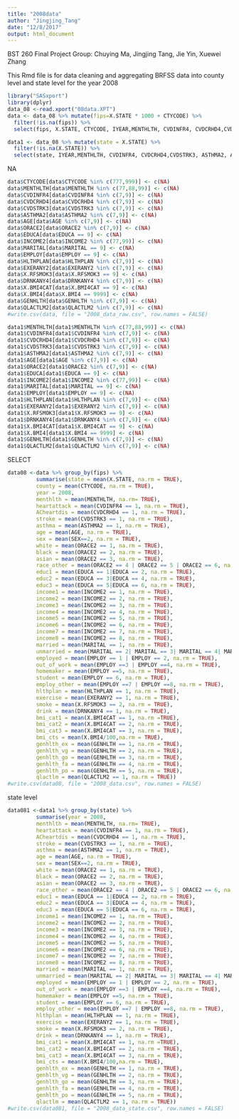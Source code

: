 ```yaml
---
title: "2008data"
author: "Jingjing_Tang"
date: "12/8/2017"
output: html_document
---
```

BST 260 Final Project
Group: Chuying Ma, Jingjing Tang, Jie Yin, Xuewei Zhang

This Rmd file is for data cleaning and aggregating BRFSS data into county level and state level for the year 2008

```r
library("SASxport")
library(dplyr)
data_08 <-read.xport("08data.XPT")
data <- data_08 %>% mutate(fips=X.STATE * 1000 + CTYCODE) %>%
  filter(!is.na(fips)) %>%
  select(fips, X.STATE, CTYCODE, IYEAR,MENTHLTH, CVDINFR4, CVDCRHD4,CVDSTRK3, ASTHMA2, AGE, SEX, ORACE2, EDUCA, INCOME2, MARITAL, EMPLOY, HLTHPLAN, EXERANY2, X.RFSMOK3,DRNKANY4, X.BMI4CAT, X.BMI4, GENHLTH, QLACTLM2)

data1 <- data_08 %>% mutate(state = X.STATE) %>%
  filter(!is.na(X.STATE)) %>%
  select(state, IYEAR,MENTHLTH, CVDINFR4, CVDCRHD4,CVDSTRK3, ASTHMA2, AGE, SEX, ORACE2, EDUCA, INCOME2, MARITAL, EMPLOY, HLTHPLAN, EXERANY2, X.RFSMOK3,DRNKANY4, X.BMI4CAT, X.BMI4, GENHLTH, QLACTLM2) 

```

NA
```r
data$CTYCODE[data$CTYCODE %in% c(777,999)] <- c(NA)
data$MENTHLTH[data$MENTHLTH %in% c(77,88,99)] <- c(NA) 
data$CVDINFR4[data$CVDINFR4 %in% c(7,9)] <- c(NA) 
data$CVDCRHD4[data$CVDCRHD4 %in% c(7,9)] <- c(NA) 
data$CVDSTRK3[data$CVDSTRK3 %in% c(7,9)] <- c(NA) 
data$ASTHMA2[data$ASTHMA2 %in% c(7,9)] <- c(NA) 
data$AGE[data$AGE %in% c(7,9)] <- c(NA) 
data$ORACE2[data$ORACE2 %in% c(7,9)] <- c(NA)
data$EDUCA[data$EDUCA == 9] <- c(NA) 
data$INCOME2[data$INCOME2 %in% c(77,99)] <- c(NA) 
data$MARITAL[data$MARITAL == 9] <- c(NA) 
data$EMPLOY[data$EMPLOY == 9] <- c(NA) 
data$HLTHPLAN[data$HLTHPLAN %in% c(7,9)] <- c(NA) 
data$EXERANY2[data$EXERANY2 %in% c(7,9)] <- c(NA) 
data$X.RFSMOK3[data$X.RFSMOK3 == 9] <- c(NA) 
data$DRNKANY4[data$DRNKANY4 %in% c(7,9)] <- c(NA) 
data$X.BMI4CAT[data$X.BMI4CAT == 9] <- c(NA) 
data$X.BMI4[data$X.BMI4 == 9999] <- c(NA) 
data$GENHLTH[data$GENHLTH %in% c(7,9)] <- c(NA) 
data$QLACTLM2[data$QLACTLM2 %in% c(7,9)] <- c(NA) 
#write.csv(data, file = "2008_data_raw.csv", row.names = FALSE)
```



```r
data1$MENTHLTH[data1$MENTHLTH %in% c(77,88,99)] <- c(NA) 
data1$CVDINFR4[data1$CVDINFR4 %in% c(7,9)] <- c(NA) 
data1$CVDCRHD4[data1$CVDCRHD4 %in% c(7,9)] <- c(NA) 
data1$CVDSTRK3[data1$CVDSTRK3 %in% c(7,9)] <- c(NA) 
data1$ASTHMA2[data1$ASTHMA2 %in% c(7,9)] <- c(NA) 
data1$AGE[data1$AGE %in% c(7,9)] <- c(NA) 
data1$ORACE2[data1$ORACE2 %in% c(7,9)] <- c(NA)
data1$EDUCA[data1$EDUCA == 9] <- c(NA) 
data1$INCOME2[data1$INCOME2 %in% c(77,99)] <- c(NA) 
data1$MARITAL[data1$MARITAL == 9] <- c(NA) 
data1$EMPLOY[data1$EMPLOY == 9] <- c(NA) 
data1$HLTHPLAN[data1$HLTHPLAN %in% c(7,9)] <- c(NA) 
data1$EXERANY2[data1$EXERANY2 %in% c(7,9)] <- c(NA) 
data1$X.RFSMOK3[data1$X.RFSMOK3 == 9] <- c(NA) 
data1$DRNKANY4[data1$DRNKANY4 %in% c(7,9)] <- c(NA) 
data1$X.BMI4CAT[data1$X.BMI4CAT == 9] <- c(NA) 
data1$X.BMI4[data1$X.BMI4 == 9999] <- c(NA) 
data1$GENHLTH[data1$GENHLTH %in% c(7,9)] <- c(NA) 
data1$QLACTLM2[data1$QLACTLM2 %in% c(7,9)] <- c(NA) 
```


SELECT
```r
data08 <-data %>% group_by(fips) %>%
         summarise(state = mean(X.STATE, na.rm = TRUE),
         county = mean(CTYCODE, na.rm = TRUE),
         year = 2008,
         menthlth = mean(MENTHLTH, na.rm= TRUE),
         heartattack = mean(CVDINFR4 == 1, na.rm = TRUE),
         ACheartdis = mean(CVDCRHD4 == 1, na.rm = TRUE),
         stroke = mean(CVDSTRK3 == 1, na.rm = TRUE),
         asthma = mean(ASTHMA2 == 1, na.rm = TRUE),
         age = mean(AGE, na.rm = TRUE),
         sex = mean(SEX==2, na.rm = TRUE),
         white = mean(ORACE2 == 1, na.rm = TRUE),
         black = mean(ORACE2 == 2, na.rm = TRUE),
         asian = mean(ORACE2 == 3, na.rm = TRUE),
         race_other = mean(ORACE2 == 4 | ORACE2 == 5 | ORACE2 == 6, na.rm = TRUE),
         educ1 = mean(EDUCA == 1|EDUCA == 2, na.rm = TRUE),
         educ2 = mean(EDUCA == 3|EDUCA == 4, na.rm = TRUE),
         educ3 = mean(EDUCA == 5|EDUCA == 6, na.rm = TRUE),
         income1 = mean(INCOME2 == 1, na.rm = TRUE),
         income2 = mean(INCOME2 == 2, na.rm = TRUE),
         income3 = mean(INCOME2 == 3, na.rm = TRUE),
         income4 = mean(INCOME2 == 4, na.rm = TRUE),
         income5 = mean(INCOME2 == 5, na.rm = TRUE),
         income6 = mean(INCOME2 == 6, na.rm = TRUE),
         income7 = mean(INCOME2 == 7, na.rm = TRUE),
         income8 = mean(INCOME2 == 8, na.rm = TRUE),
         married = mean(MARITAL == 1, na.rm = TRUE),
         unmarried = mean(MARITAL == 2| MARITAL == 3| MARITAL == 4| MARITAL == 5| MARITAL == 6, na.rm = TRUE),
         employed = mean(EMPLOY == 1 | EMPLOY == 2, na.rm = TRUE),
         out_of_work = mean(EMPLOY ==3 | EMPLOY ==4, na.rm = TRUE),
         homemaker = mean(EMPLOY ==5, na.rm = TRUE),
         student = mean(EMPLOY == 6, na.rm = TRUE),
         employ_other = mean(EMPLOY ==7 | EMPLOY ==8, na.rm = TRUE),
         hlthplan = mean(HLTHPLAN == 1, na.rm = TRUE),
         exercise = mean(EXERANY2 == 1, na.rm = TRUE),
         smoke = mean(X.RFSMOK3 == 2, na.rm = TRUE),
         drink = mean(DRNKANY4 == 1, na.rm = TRUE),
         bmi_cat1 = mean(X.BMI4CAT == 1, na.rm =TRUE),
         bmi_cat2 = mean(X.BMI4CAT == 2, na.rm = TRUE),
         bmi_cat3 = mean(X.BMI4CAT == 3, na.rm = TRUE),
         bmi_cts = mean(X.BMI4/100,na.rm = TRUE),
         genhlth_ex = mean(GENHLTH == 1, na.rm = TRUE),
         genhlth_vg = mean(GENHLTH == 2, na.rm = TRUE),
         genhlth_go = mean(GENHLTH == 3, na.rm = TRUE),
         genhlth_fa = mean(GENHLTH == 4, na.rm = TRUE),
         genhlth_po = mean(GENHLTH == 5, na.rm = TRUE),
         qlactlm = mean(QLACTLM2 == 1, na.rm = TRUE))
#write.csv(data08, file = "2008_data.csv", row.names = FALSE)
```

state level
```r
data081 <-data1 %>% group_by(state) %>%
         summarise(year = 2008,
         menthlth = mean(MENTHLTH, na.rm= TRUE),
         heartattack = mean(CVDINFR4 == 1, na.rm = TRUE),
         ACheartdis = mean(CVDCRHD4 == 1, na.rm = TRUE),
         stroke = mean(CVDSTRK3 == 1, na.rm = TRUE),
         asthma = mean(ASTHMA2 == 1, na.rm = TRUE),
         age = mean(AGE, na.rm = TRUE),
         sex = mean(SEX==2, na.rm = TRUE),
         white = mean(ORACE2 == 1, na.rm = TRUE),
         black = mean(ORACE2 == 2, na.rm = TRUE),
         asian = mean(ORACE2 == 3, na.rm = TRUE),
         race_other = mean(ORACE2 == 4 | ORACE2 == 5 | ORACE2 == 6, na.rm = TRUE),
         educ1 = mean(EDUCA == 1|EDUCA == 2, na.rm = TRUE),
         educ2 = mean(EDUCA == 3|EDUCA == 4, na.rm = TRUE),
         educ3 = mean(EDUCA == 5|EDUCA == 6, na.rm = TRUE),
         income1 = mean(INCOME2 == 1, na.rm = TRUE),
         income2 = mean(INCOME2 == 2, na.rm = TRUE),
         income3 = mean(INCOME2 == 3, na.rm = TRUE),
         income4 = mean(INCOME2 == 4, na.rm = TRUE),
         income5 = mean(INCOME2 == 5, na.rm = TRUE),
         income6 = mean(INCOME2 == 6, na.rm = TRUE),
         income7 = mean(INCOME2 == 7, na.rm = TRUE),
         income8 = mean(INCOME2 == 8, na.rm = TRUE),
         married = mean(MARITAL == 1, na.rm = TRUE),
         unmarried = mean(MARITAL == 2| MARITAL == 3| MARITAL == 4| MARITAL == 5| MARITAL == 6, na.rm = TRUE),
         employed = mean(EMPLOY == 1 | EMPLOY == 2, na.rm = TRUE),
         out_of_work = mean(EMPLOY ==3 | EMPLOY ==4, na.rm = TRUE),
         homemaker = mean(EMPLOY ==5, na.rm = TRUE),
         student = mean(EMPLOY == 6, na.rm = TRUE),
         employ_other = mean(EMPLOY ==7 | EMPLOY ==8, na.rm = TRUE),
         hlthplan = mean(HLTHPLAN == 1, na.rm = TRUE),
         exercise = mean(EXERANY2 == 1, na.rm = TRUE),
         smoke = mean(X.RFSMOK3 == 2, na.rm = TRUE),
         drink = mean(DRNKANY4 == 1, na.rm = TRUE),
         bmi_cat1 = mean(X.BMI4CAT == 1, na.rm =TRUE),
         bmi_cat2 = mean(X.BMI4CAT == 2, na.rm = TRUE),
         bmi_cat3 = mean(X.BMI4CAT == 3, na.rm = TRUE),
         bmi_cts = mean(X.BMI4/100,na.rm = TRUE),
         genhlth_ex = mean(GENHLTH == 1, na.rm = TRUE),
         genhlth_vg = mean(GENHLTH == 2, na.rm = TRUE),
         genhlth_go = mean(GENHLTH == 3, na.rm = TRUE),
         genhlth_fa = mean(GENHLTH == 4, na.rm = TRUE),
         genhlth_po = mean(GENHLTH == 5, na.rm = TRUE),
         qlactlm = mean(QLACTLM2 == 1, na.rm = TRUE))
#write.csv(data081, file = "2008_data_state.csv", row.names = FALSE)
```

